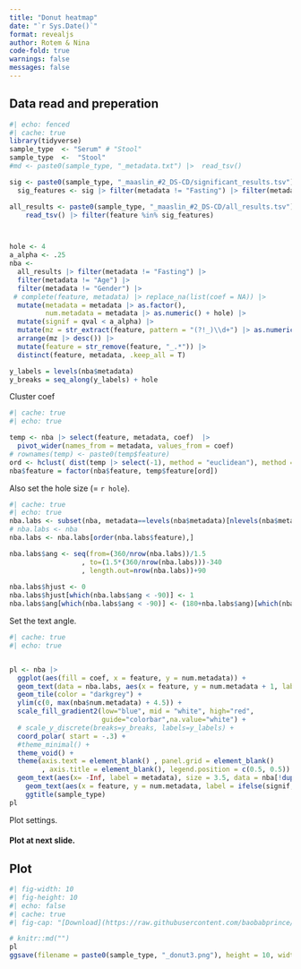 ```yaml
---
title: "Donut heatmap"
date: "`r Sys.Date()`"
format: revealjs
author: Rotem & Nina
code-fold: true
warnings: false
messages: false
---
```


## Data read and preperation

```r
#| echo: fenced
#| cache: true
library(tidyverse)
sample_type  <- "Serum" # "Stool"
sample_type  <-  "Stool"
#md <- paste0(sample_type, "_metadata.txt") |>  read_tsv()

sig <- paste0(sample_type, "_maaslin_#2_DS-CD/significant_results.tsv") |> read_tsv()
  sig_features <- sig |> filter(metadata != "Fasting") |> filter(metadata != "Age") |> filter(metadata != "Gender") |> pull(feature)

all_results <- paste0(sample_type, "_maaslin_#2_DS-CD/all_results.tsv") |> 
    read_tsv() |> filter(feature %in% sig_features)



hole <- 4
a_alpha <- .25
nba <- 
  all_results |> filter(metadata != "Fasting") |> 
  filter(metadata != "Age") |> 
  filter(metadata != "Gender") |>
 # complete(feature, metadata) |> replace_na(list(coef = NA)) |> 
  mutate(metadata = metadata |> as.factor(), 
         num.metadata = metadata |> as.numeric() + hole) |>
  mutate(signif = qval < a_alpha) |> 
  mutate(mz = str_extract(feature, pattern = "(?!_)\\d+") |> as.numeric()) |> 
  arrange(mz |> desc()) |> 
  mutate(feature = str_remove(feature, "_.*")) |> 
  distinct(feature, metadata, .keep_all = T)

y_labels = levels(nba$metadata)
y_breaks = seq_along(y_labels) + hole
```

Cluster coef
```r
#| cache: true
#| echo: true

temp <- nba |> select(feature, metadata, coef)  |> 
  pivot_wider(names_from = metadata, values_from = coef) 
# rownames(temp) <- paste0(temp$feature)
ord <- hclust( dist(temp |> select(-1), method = "euclidean"), method = "ward.D" )$order
nba$feature = factor(nba$feature, temp$feature[ord])
```

Also set the hole size (= `r hole`).

```r
#| cache: true
#| echo: true
nba.labs <- subset(nba, metadata==levels(nba$metadata)[nlevels(nba$metadata)])
# nba.labs <- nba
nba.labs <- nba.labs[order(nba.labs$feature),]

nba.labs$ang <- seq(from=(360/nrow(nba.labs))/1.5
                  , to=(1.5*(360/nrow(nba.labs)))-340
                  , length.out=nrow(nba.labs))+90
            
nba.labs$hjust <- 0
nba.labs$hjust[which(nba.labs$ang < -90)] <- 1
nba.labs$ang[which(nba.labs$ang < -90)] <- (180+nba.labs$ang)[which(nba.labs$ang < -90)]
```

Set the text angle.

```r
#| cache: true
#| echo: true


pl <- nba |> 
  ggplot(aes(fill = coef, x = feature, y = num.metadata)) + 
  geom_text(data = nba.labs, aes(x = feature, y = num.metadata + 1, label = feature, angle = ang, hjust = hjust), size = 3) +
  geom_tile(color = "darkgrey") +
  ylim(c(0, max(nba$num.metadata) + 4.5)) +
  scale_fill_gradient2(low="blue", mid = "white", high="red", 
                       guide="colorbar",na.value="white") + 
  # scale_y_discrete(breaks=y_breaks, labels=y_labels) +
  coord_polar( start = -.3) + 
  #theme_minimal() + 
  theme_void() +
  theme(axis.text = element_blank() , panel.grid = element_blank()
        , axis.title = element_blank(), legend.position = c(0.5, 0.5)) +
  geom_text(aes(x= -Inf, label = metadata), size = 3.5, data = nba[!duplicated(nba$metadata),], vjust = 0) +   scale_x_discrete(expand = c(0.05, 0)) +
    geom_text(aes(x = feature, y = num.metadata, label = ifelse(signif, "+","")), size = 2) + 
    ggtitle(sample_type)
pl  
```

Plot settings.

#### Plot at next slide.

## Plot

```r
#| fig-width: 10
#| fig-height: 10
#| echo: false
#| cache: true
#| fig-cap: "[Download](https://raw.githubusercontent.com/baobabprince/mbx/master/Stool_donut3.png)"

# knitr::md("")
pl
ggsave(filename = paste0(sample_type, "_donut3.png"), height = 10, width = 10)
```

